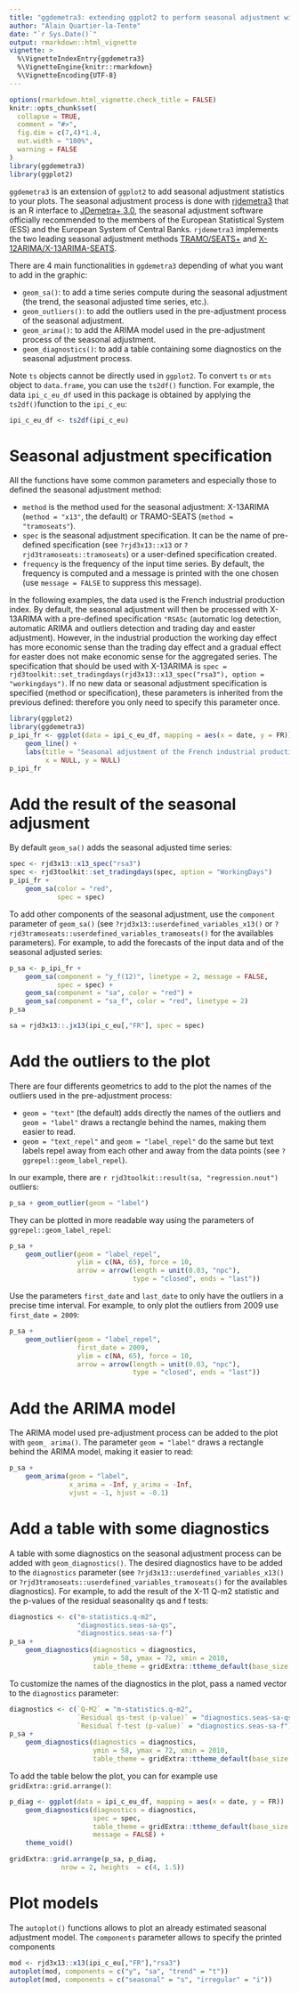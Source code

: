 ```yaml
---
title: "ggdemetra3: extending ggplot2 to perform seasonal adjustment with rjdemetra3"
author: "Alain Quartier-la-Tente"
date: "`r Sys.Date()`"
output: rmarkdown::html_vignette
vignette: >
  %\VignetteIndexEntry{ggdemetra3}
  %\VignetteEngine{knitr::rmarkdown}
  %\VignetteEncoding{UTF-8}
---
```


```r
options(rmarkdown.html_vignette.check_title = FALSE)
knitr::opts_chunk$set(
  collapse = TRUE,
  comment = "#>",
  fig.dim = c(7,4)*1.4,
  out.width = "100%",
  warning = FALSE
)
library(ggdemetra3)
library(ggplot2)
```

`ggdemetra3` is an extension of `ggplot2` to add seasonal adjustment statistics to your plots. The seasonal adjustment process is done with [rjdemetra3](https://github.com/rjdverse/rjdemetra3) that is an R interface to [JDemetra+ 3.0](https://github.com/jdemetra/jdemetra-app), the seasonal adjustment software officially recommended to the members of the European Statistical System (ESS) and the European System of Central Banks. `rjdemetra3` implements the two leading seasonal adjustment methods [TRAMO/SEATS+](http://gretl.sourceforge.net/tramo/tramo-seats.html) and [X-12ARIMA/X-13ARIMA-SEATS](https://www.census.gov/data/software/x13as.html).

There are 4 main functionalities in `ggdemetra3` depending of what you want to add in the graphic:

- `geom_sa()`: to add a time series compute during the seasonal adjustment (the trend, the seasonal adjusted time series, etc.).  
- `geom_outliers()`: to add the outliers used in the pre-adjustment process of the seasonal adjustment.
- `geom_arima()`: to add the ARIMA model used in the pre-adjustment process of the seasonal adjustment.
- `geom_diagnostics()`: to add a table containing some diagnostics on the seasonal adjustment process.

Note `ts` objects cannot be directly used in `ggplot2`.
To convert `ts` or `mts` object to `data.frame`, you can use the `ts2df()` function.
For example, the data `ipi_c_eu_df` used in this package is obtained by applying the  `ts2df()`function to the `ipi_c_eu`:
```r
ipi_c_eu_df <- ts2df(ipi_c_eu)
```


# Seasonal adjustment specification

All the functions have some common parameters and especially those to defined the seasonal adjustment method:

- `method` is the method used for the seasonal adjustment: X-13ARIMA (`method = "x13"`, the default) or TRAMO-SEATS (`method = "tramoseats"`).  
- `spec` is the seasonal adjustment specification. It can be the name of pre-defined specification (see `?rjd3x13::x13` or `?rjd3tramoseats::tramoseats`) or a user-defined specification created.  
- `frequency` is the frequency of the input time series. By default, the frequency is computed and a message is printed with the one chosen (use `message = FALSE` to suppress this message).

In the following examples, the data used is the French industrial production index. 
By default, the seasonal adjustment will then be processed with X-13ARIMA with a pre-defined specification `"RSA5c` (automatic log detection, automatic ARIMA and outliers detection and trading day and easter adjustment). 
However, in the industrial production the working day effect has more economic sense than the trading day effect and a gradual effect for easter does not make economic sense for the aggregated series. 
The specification that should be used with X-13ARIMA is `spec = rjd3toolkit::set_tradingdays(rjd3x13::x13_spec("rsa3"), option = "workingdays")`. 
If no new data or seasonal adjustment specification is specified (method or specification), these parameters is inherited from the previous defined: therefore you only need to specify this parameter once.

```r
library(ggplot2)
library(ggdemetra3)
p_ipi_fr <- ggplot(data = ipi_c_eu_df, mapping = aes(x = date, y = FR)) +
    geom_line() +
    labs(title = "Seasonal adjustment of the French industrial production index",
         x = NULL, y = NULL)
p_ipi_fr
```


# Add the result of the seasonal adjusment

By default `geom_sa()` adds the seasonal adjusted time series:

```r
spec <- rjd3x13::x13_spec("rsa3")
spec <- rjd3toolkit::set_tradingdays(spec, option = "WorkingDays")
p_ipi_fr +
    geom_sa(color = "red",
            spec = spec)
```

To add other components of the seasonal adjustment, use the `component` parameter of `geom_sa()` (see `?rjd3x13::userdefined_variables_x13()` or `?rjd3tramoseats::userdefined_variables_tramoseats()` for the availables parameters). For example, to add the forecasts of the input data and of the seasonal adjusted series:

```r
p_sa <- p_ipi_fr +
    geom_sa(component = "y_f(12)", linetype = 2, message = FALSE,
            spec = spec) +
    geom_sa(component = "sa", color = "red") +
    geom_sa(component = "sa_f", color = "red", linetype = 2)
p_sa
```

```r
sa = rjd3x13::.jx13(ipi_c_eu[,"FR"], spec = spec)
```


# Add the outliers to the plot

There are four differents geometrics to add to the plot the names of the outliers used in the pre-adjustment process:

- `geom = "text"` (the default) adds directly the names of the outliers and `geom = "label"` draws a rectangle behind the names, making them easier to read.  
- `geom = "text_repel"` and `geom = "label_repel"` do the same but text labels repel away from each other and away from the data points (see `?ggrepel::geom_label_repel`).

In our example, there are `r rjd3toolkit::result(sa, "regression.nout")` outliers:

```r
p_sa + geom_outlier(geom = "label")
```

They can be plotted in more readable way using the parameters of `ggrepel::geom_label_repel`:
```r
p_sa +
    geom_outlier(geom = "label_repel",
                 ylim = c(NA, 65), force = 10,
                 arrow = arrow(length = unit(0.03, "npc"),
                               type = "closed", ends = "last"))
```

Use the parameters `first_date` and `last_date` to only have the outliers in a precise time interval. For example, to only plot the outliers from 2009 use `first_date = 2009`:
```r
p_sa +
    geom_outlier(geom = "label_repel",
                 first_date = 2009,
                 ylim = c(NA, 65), force = 10,
                 arrow = arrow(length = unit(0.03, "npc"),
                               type = "closed", ends = "last"))
```

# Add the ARIMA model

The ARIMA model used pre-adjustment process can be added to the plot with `geom_
arima()`. The parameter `geom = "label"` draws a rectangle behind the ARIMA model, making it easier to read:

```r
p_sa +
    geom_arima(geom = "label",
               x_arima = -Inf, y_arima = -Inf,
               vjust = -1, hjust = -0.1)
```

# Add a table with some diagnostics

A table with some diagnostics on the seasonal adjustment process can be added with `geom_diagnostics()`. The  desired diagnostics have to be added to the `diagnostics` parameter (see `?rjd3x13::userdefined_variables_x13()` or `?rjd3tramoseats::userdefined_variables_tramoseats()` for the availables diagnostics). For example, to add the result of the X-11 Q-m2 statistic and the p-values of the residual seasonality qs and f tests:

```r
diagnostics <- c("m-statistics.q-m2",
                 "diagnostics.seas-sa-qs",
                 "diagnostics.seas-sa-f")
p_sa +
    geom_diagnostics(diagnostics = diagnostics,
                     ymin = 58, ymax = 72, xmin = 2010,
                     table_theme = gridExtra::ttheme_default(base_size = 8))
```

To customize the names of the diagnostics in the plot, pass a named vector to the `diagnostics` parameter:

```r
diagnostics <- c(`Q-M2` = "m-statistics.q-m2",
                 `Residual qs-test (p-value)` = "diagnostics.seas-sa-qs",
                 `Residual f-test (p-value)` = "diagnostics.seas-sa-f")
p_sa +
    geom_diagnostics(diagnostics = diagnostics,
                     ymin = 58, ymax = 72, xmin = 2010,
                     table_theme = gridExtra::ttheme_default(base_size = 8))
```


To add the table below the plot, you can for example use `gridExtra::grid.arrange()`: 
```r
p_diag <- ggplot(data = ipi_c_eu_df, mapping = aes(x = date, y = FR))  +
    geom_diagnostics(diagnostics = diagnostics,
                     spec = spec,
                     table_theme = gridExtra::ttheme_default(base_size = 8),
                     message = FALSE) +
    theme_void()

gridExtra::grid.arrange(p_sa, p_diag,
             nrow = 2, heights  = c(4, 1.5))
```

# Plot models

The `autoplot()` functions allows to plot an already estimated seasonal adjustment model. 
The `components` parameter allows to specify the printed components
```r
mod <- rjd3x13::x13(ipi_c_eu[,"FR"],"rsa3")
autoplot(mod, components = c("y", "sa", "trend" = "t"))
autoplot(mod, components = c("seasonal" = "s", "irregular" = "i"))
```
